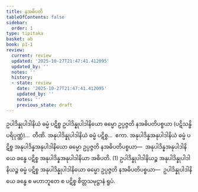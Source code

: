 ```yaml
---
title: နအဓိပတိ
tableOfContents: false
sidebar:
  order: 1
type: tipitaka
basket: ab
book: p1-1
review:
  current: review
  updated: '2025-10-27T21:47:41.412095'
  updated_by: ''
  notes: ''
  history:
  - state: review
    date: '2025-10-27T21:47:41.412095'
    updated_by: ''
    notes: ''
    previous_state: draft
---
```



<ReviewStatus review={frontmatter.review} showDetails={true} />

<HypothesisAnnotation frontmatter={frontmatter} />

<DynamicBreadcrumb />

<Division number="15" book="p1-1" e="ch" v="36" p="451">

<Paragraph number="2486" book="p1-1">
ဥပါဒိန္နုပါဒါနိယံ ဓမ္မံ ပဋိစ္စ ဥပါဒိန္နုပါဒါနိယော ဓမ္မော ဥပ္ပဇ္ဇတိ နအဓိပတိပစ္စယာ (ပဋိသန္ဓိ ပရိပုဏ္ဏံ)…  တီဏိ.
</Paragraph>

<Paragraph number="2487" book="p1-1">
အနုပါဒိန္နုပါဒါနိယံ ဓမ္မံ ပဋိစ္စ…  ဧကာ.
</Paragraph>

<Paragraph number="2488" book="p1-1">
အနုပါဒိန္နအနုပါဒါနိယံ ဓမ္မံ ပဋိစ္စ အနုပါဒိန္နအနုပါဒါနိယော ဓမ္မော ဥပ္ပဇ္ဇတိ နအဓိပတိပစ္စယာ—  အနုပါဒိန္နအနုပါဒါနိယေ ခန္ဓေ ပဋိစ္စ အနုပါဒိန္နအနုပါဒါနိယာ အဓိပတိ. (1)
</Paragraph>

<Paragraph number="2489" book="p1-1">
ဥပါဒိန္နုပါဒါနိယဉ္စ အနုပါဒိန္နုပါဒါနိယဉ္စ ဓမ္မံ ပဋိစ္စ အနုပါဒိန္နုပါဒါနိယော ဓမ္မော ဥပ္ပဇ္ဇတိ နအဓိပတိပစ္စယာ—  ဥပါဒိန္နုပါဒါနိယေ ခန္ဓေ စ မဟာဘူတေ စ ပဋိစ္စ စိတ္တသမုဋ္ဌာနံ ရူပံ.
</Paragraph>
</Division>